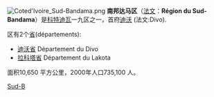 [[File:Coted'Ivoire_Sud-Bandama.png|thumb]]
'''南邦达马区'''（[[法文|法文]]：'''Région du Sud-Bandama'''）是[[科特迪瓦|科特迪瓦]]一九区之一，首府[[迪沃|迪沃]] (法文:Divo).

区有2个[[省|省]](départements):
*[[迪沃省|迪沃省]] Département du Divo  　 　 
*[[拉科塔省|拉科塔省]] Département du Lakota    　 　 

面积10,650 平方公里，2000年人口735,100 人。  　 　 

{{coord|display=title}}
{{IvoryCoast-geo-stub}}
{{科特迪瓦大区}}
[[Category:科特迪瓦大區|Sud-B]]